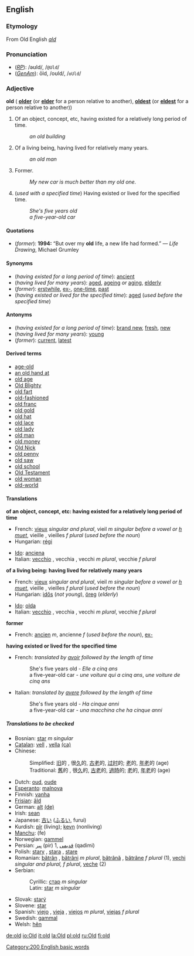 ==English==
{{rank|where|those|own|105|old|came|men|come}}

===Etymology===
From Old English ''[[ald]]''

===Pronunciation===
*(''[[RP]]''): /əʊld/, /<tt>@Uld</tt>/
*(''[[w:General American|GenAm]]''): ōld, /oʊld/, /<tt>oUld</tt>/

===Adjective===
'''old''' ({{compar}} '''[[older]]''' (or '''[[elder]]''' for a person relative to another), {{superl}} '''[[oldest]]''' (or '''[[eldest]]''' for a person relative to another))
#Of an object, concept, etc, having existed for a relatively long period of time.
#:''an old building''
#Of a living being, having lived for relatively many years.
#:''an old man''
#Former.
#:''My new car is much better than my old one.''
#(''used with a specified time'') Having existed or lived for the specified time.
#:''She's five years old''
#:''a five-year-old car''

====Quotations====
*(''former''): '''1994:''' “But over my '''old''' life, a new life had formed.” &mdash; ''Life Drawing'', Michael Grumley

====Synonyms====
*(''having existed for a long period of time''): [[ancient]]
*(''having lived for many years''): [[aged]], [[ageing]] ''or'' [[aging]], [[elderly]]
*(''former''): [[erstwhile]], [[ex-]], [[one-time]], [[past]]
*(''having existed or lived for the specified time''): [[aged]] (''used before the specified time'')

====Antonyms====
*(''having existed for a long period of time''): [[brand new]], [[fresh]], [[new]]
*(''having lived for many years''): [[young]]
*(''former''): [[current]], [[latest]]

====Derived terms====
*[[age-old]]
*[[an old hand at]]
*[[old age]]
*[[Old Blighty]]
*[[old fart]]
*[[old-fashioned]]
*[[old franc]]
*[[old gold]]
*[[old hat]]
*[[old lace]]
*[[old lady]]
*[[old man]]<!--one's husband-->
*[[old money]]
*[[Old Nick]]
*[[old penny]]
*[[old saw]]
*[[old school]]
*[[Old Testament]]
*[[old woman]]<!--one's wife; also, in a figurative sense: someone who is always complaining-->
*[[old-world]]

====Translations====

'''of an object, concept, etc: having existed for a relatively long period of time'''
{{top}}
*French: [[vieux]] {{m}} ''singular and plural'', vieil ''m singular before a vowel or [[h muet]]'', vieille {{f}}, vieilles ''f plural'' (''used before the noun'')
*Hungarian: [[régi]]
{{mid}}
*[[Ido]]: [[anciena]]
*Italian: [[vecchio]] {{m}}, vecchia {{f}}, vecchi ''m plural'', vecchie ''f plural'' 
{{bottom}}

'''of a living being: having lived for relatively many years'''
{{top}}
*French: [[vieux]] {{m}} ''singular and plural'', vieil ''m singular before a vowel or [[h muet]]'', vieille {{f}}, vieilles ''f plural'' (''used before the noun'')
*Hungarian: [[idős]] (''not young''), [[öreg]] (''elderly'')
{{mid}}
*[[Ido]]: [[olda]]
*Italian: [[vecchio]] {{m}}, vecchia {{f}}, vecchi ''m plural'', vecchie ''f plural'' 
{{bottom}}

'''former'''
{{top}}
*French: [[ancien]] ''m'', ancienne ''f'' (''used before the noun''), [[ex-#French|ex-]] {{mf}}
{{mid}}
{{bottom}}

'''having existed or lived for the specified time'''
{{top}}
*French: ''translated by [[avoir]] followed by the length of time''
*:She's five years old - ''Elle a cinq ans''
*:a five-year-old car - ''une voiture qui a cinq ans'', ''une voiture de cinq ans''
{{mid}}
*Italian: ''translated by [[avere]] followed by the length of time''
*:She's five years old - ''Ha cinque anni''
*:a five-year-old car - ''una macchina che ha cinque anni''
{{bottom}}

=====Translations to be checked=====
<!--Remove this section once all of the translations below have been moved into
the tables above.-->
{{checktrans}}

*Bosnian: [[star#Bosnian|star]] ''m singular''
*[[Catalan]]: [[vell]] {{m}}, [[vella]] {{f}} [[:ca:vell|(ca)]]
*Chinese:
*:Simplified: [[旧]]的 , 很[[久]]的, [[古老]]的, [[过时]]的; [[老]]的, [[年老]]的 (age)
*:Traditional: [[舊]]的 , 很[[久]]的, [[古老]]的, [[過時]]的; [[老]]的, [[年老]]的 (age)
*Dutch: [[oud]], [[oude]]
*[[Esperanto]]: [[malnova]]
*Finnish: [[vanha]]
*[[Frisian]]: [[âld]]
*German: [[alt]] [[:de:alt|(de)]]
*Irish: [[sean]]
*Japanese: [[古い]] ([[ふるい]], furui)
*Kurdish: [[pîr]] (living); [[kevn]] (nonliving)
*[[Manchu]]: (fe)
*Norwegian: [[gammel]]
*Persian: [[پیر]]  (pir) 1, [[قدیمی]] (qadimi)
*Polish: [[stary]] {{m}}, [[stara]] {{f}}, [[stare#Polish|stare]] {{n}}
*Romanian: [[bătrân]] {{m}}, [[bătrâni]] ''m plural'', [[bătrână]] {{f}}, [[bătrâne]] ''f plural'' (1), [[vechi]] {{m}} ''singular and plural, f plural'', [[veche]] {{f}} (2)
*Serbian:
*:Cyrillic: [[стар]] ''m singular''
*:Latin: [[star#Serbian|star]] ''m singular''
*Slovak: [[starý]]
*Slovene: [[star]]
*Spanish: [[viejo]] {{m}}, [[vieja]] {{f}}, [[viejos]] ''m plural'', [[viejas]] ''f plural''
*Swedish: [[gammal]]
*Welsh: [[hên]]

[[Category:200 English basic words]]

[[de:old]]
[[io:Old]]
[[it:old]]
[[la:Old]]
[[pl:old]]
[[ru:Old]]
[[fi:old]]